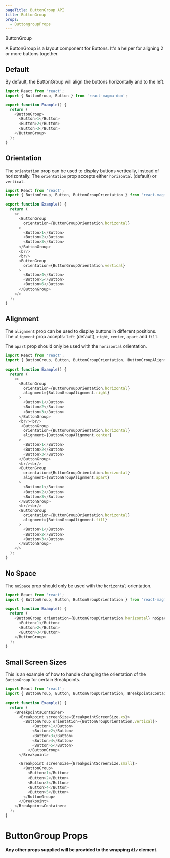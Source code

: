 ```yaml
---
pageTitle: ButtonGroup API
title: ButtonGroup
props:
  - ButtongroupProps
---
```


<DocsHeading type="api">ButtonGroup</DocsHeading>

A ButtonGroup is a layout component for Buttons. It's a helper for aligning 2 or more buttons together.

## Default

By default, the ButtonGroup will align the buttons horizontally and to the left.

```typescript
import React from 'react';
import { ButtonGroup, Button } from 'react-magma-dom';

export function Example() {
  return (
    <ButtonGroup>
      <Button>1</Button>
      <Button>2</Button>
      <Button>3</Button>
    </ButtonGroup>
  );
}
```

## Orientation

The `orientation` prop can be used to display buttons vertically, instead of horizontally. The `orientation` prop accepts either `horizontal` (default) or `vertical`.

```typescript
import React from 'react';
import { ButtonGroup, Button, ButtonGroupOrientation } from 'react-magma-dom';

export function Example() {
  return (
    <>
      <ButtonGroup
        orientation={ButtonGroupOrientation.horizontal}
      >
        <Button>1</Button>
        <Button>2</Button>
        <Button>3</Button>
      </ButtonGroup>
      <br/>
      <br/>
      <ButtonGroup
        orientation={ButtonGroupOrientation.vertical}
      >
        <Button>4</Button>
        <Button>5</Button>
        <Button>6</Button>
      </ButtonGroup>
    </>
  );
}
```

## Alignment

The `alignment` prop can be used to display buttons in different positions. The `alignment` prop accepts: `left` (default), `right`, `center`, `apart` and `fill`. 

The `apart` prop should only be used with the `horizontal` orientation.

```typescript
import React from 'react';
import { ButtonGroup, Button, ButtonGroupOrientation, ButtonGroupAlignment } from 'react-magma-dom';

export function Example() {
  return (
    <>
      <ButtonGroup
        orientation={ButtonGroupOrientation.horizontal}
        alignment={ButtonGroupAlignment.right}
      >
        <Button>1</Button>
        <Button>2</Button>
        <Button>3</Button>
      </ButtonGroup>
      <br/><br/>
       <ButtonGroup
        orientation={ButtonGroupOrientation.horizontal}
        alignment={ButtonGroupAlignment.center}
      >
        <Button>1</Button>
        <Button>2</Button>
        <Button>3</Button>
      </ButtonGroup>
      <br/><br/>
      <ButtonGroup
        orientation={ButtonGroupOrientation.horizontal}
        alignment={ButtonGroupAlignment.apart}
      >
        <Button>1</Button>
        <Button>2</Button>
        <Button>3</Button>
      </ButtonGroup>
      <br/><br/>
      <ButtonGroup
        orientation={ButtonGroupOrientation.horizontal}
        alignment={ButtonGroupAlignment.fill}
      >
        <Button>1</Button>
        <Button>2</Button>
        <Button>3</Button>
      </ButtonGroup>
    </>
  );
}
```


## No Space

The `noSpace` prop should only be used with the `horizontal` orientation.

```typescript
import React from 'react';
import { ButtonGroup, Button, ButtonGroupOrientation } from 'react-magma-dom';

export function Example() {
  return (
    <ButtonGroup orientation={ButtonGroupOrientation.horizontal} noSpace>
      <Button>1</Button>
      <Button>2</Button>
      <Button>3</Button>
    </ButtonGroup>
  );
}
```

## Small Screen Sizes

This is an example of how to handle changing the orientation of the `ButtonGroup` for certain Breakpoints.

```typescript
import React from 'react';
import { ButtonGroup, Button, ButtonGroupOrientation, BreakpointsContainer, Breakpoint, BreakpointScreenSize } from 'react-magma-dom';

export function Example() {
  return (
    <BreakpointsContainer>
      <Breakpoint screenSize={BreakpointScreenSize.xs}>
        <ButtonGroup orientation={ButtonGroupOrientation.vertical}>
            <Button>1</Button>
            <Button>2</Button>
            <Button>3</Button>
            <Button>4</Button>
            <Button>5</Button>
          </ButtonGroup>
      </Breakpoint>

      <Breakpoint screenSize={BreakpointScreenSize.small}>
        <ButtonGroup>
          <Button>1</Button>
          <Button>2</Button>
          <Button>3</Button>
          <Button>4</Button>
          <Button>5</Button>
        </ButtonGroup>
      </Breakpoint>
    </BreakpointsContainer>
  );
}
```

# ButtonGroup Props

**Any other props supplied will be provided to the wrapping `div` element.**

<ButtongroupProps />
